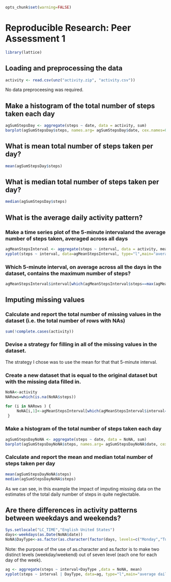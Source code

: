 ```r
opts_chunk$set(warning=FALSE)
```


# Reproducible Research: Peer Assessment 1


```r
library(lattice)
```

## Loading and preprocessing the data
```r
activity <- read.csv(unz("activity.zip", "activity.csv"))
```

No data preproceesing was required.

## Make a histogram of the total number of steps taken each day

```r
agSumStepsDay <- aggregate(steps ~ date, data = activity, sum)
barplot(agSumStepsDay$steps, names.arg= agSumStepsDay$date, cex.names=0.5,cex.axis=0.5,las=2, col="cornflowerblue", main="The Total Number of Steps Taken Each Day", xlab="Date", ylab="Steps")
```


## What is mean total number of steps taken per day?

```r
mean(agSumStepsDay$steps)
```

## What is median total number of steps taken per day?

```r
median(agSumStepsDay$steps)
```

## What is the average daily activity pattern?

### Make a time series plot of the 5-minute intervaland the average number of steps taken, averaged across all days

```r
agMeanStepsInterval <- aggregate(steps ~ interval, data = activity, mean)
xyplot(steps ~ interval, data=agMeanStepsInterval, type="l",main="average daily activity pattern",xlab="5-minute interval", ylab="number of steps averaged across all days")
```

### Which 5-minute interval, on average across all the days in the dataset, contains the maximum number of steps?

```r
agMeanStepsInterval$interval[which(agMeanStepsInterval$steps==max(agMeanStepsInterval$steps))]
```

## Imputing missing values

### Calculate and report the total number of missing values in the dataset (i.e. the total number of rows with NAs)

```r
sum(!complete.cases(activity))
```

### Devise a strategy for filling in all of the missing values in the dataset.

The strategy I chose was to use the mean for that that 5-minute interval.

### Create a new dataset that is equal to the original dataset but with the missing data filled in.

```r
NoNA<-activity
NARows=which(is.na(NoNA$steps))

for (i in NARows ) {
     NoNA[i,1]<-agMeanStepsInterval[which(agMeanStepsInterval$interval==NoNA[i,3]),2]
 }
```

### Make a histogram of the total number of steps taken each day

```r
agSumStepsDayNoNA <- aggregate(steps ~ date, data = NoNA, sum)
barplot(agSumStepsDayNoNA$steps, names.arg= agSumStepsDayNoNA$date, cex.names=0.5,cex.axis=0.5,las=2, col="cornflowerblue", main="The Total Number of Steps Taken Each Day", xlab="Date", ylab="Steps")
```

###  Calculate and report the mean and median total number of steps taken per day

```r
mean(agSumStepsDayNoNA$steps)
median(agSumStepsDayNoNA$steps)
```

As we can see, in this example the impact of imputing missing data on the estimates of the total daily number of steps in quite neglectable.


## Are there differences in activity patterns between weekdays and weekends?
```r
Sys.setlocale("LC_TIME","English United States")
days<-weekdays(as.Date(NoNA$date))
NoNA$DayType<-as.factor(as.character(factor(days, levels=c("Monday","Tuesday","Wednesday","Thursday","Friday","Saturday","Sunday"),labels=c("weekday","weekday","weekday","weekday","weekday","weekend","weekend"))))
```

Note: the purpose of the use of as.character and as.factor is to make two distinct levels (weekday/weekend) out of seven level (each one for each day of the week). 

```r
ag <- aggregate(steps ~ interval+DayType ,data = NoNA, mean)
xyplot(steps ~ interval | DayType, data=ag, type="l",main="average daily activity pattern",xlab="5-minute interval", ylab="number of steps averaged across all days",layout=c(1,3))

```